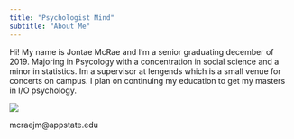 ```yaml
---
title: "Psychologist Mind"
subtitle: "About Me"
---
```

 
Hi! My name is Jontae McRae and I'm a senior graduating december of 2019. Majoring in Psycology with a concentration in social science and a minor in statistics. Im a supervisor at lengends which is a small venue for concerts on campus. I plan on continuing my education to get my masters in I/O psychology.

![](images/Fritz.jpg)

mcraejm@appstate.edu